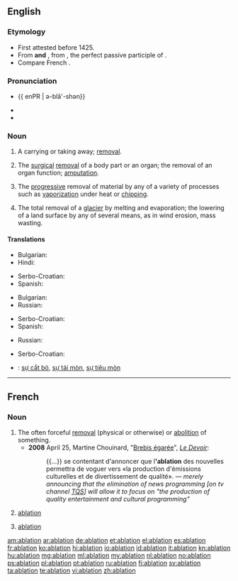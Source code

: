 ==English==

{{wikipedia}}

===Etymology===
* First attested before 1425.
* From {{etyl|frm}} '''and''' {{etyl|la}} {{term|ablatio|ablātiō|a taking away|lang=la}}, from {{term|ablatus|ablātus|removed|lang=la}}, the perfect passive participle of {{term|aufero|auferō|carry away|lang=la}}.
* Compare French {{term|ablation|lang=fr}}.

===Pronunciation===
* {{a|US}} {{ enPR | ə-blā'-shən}} {{IPA|/ə.'bleɪ.ʃən/|/æ.'bleɪ.ʃən/}}
* {{audio|En-us-ablation.ogg|Audio (US)}}
* {{rhymes|eɪʃən}}

===Noun===
{{en-noun}}

# A carrying or taking away; [[removal]].
# {{medicine}} The [[surgical]] [[removal]] of a body part or an organ; the removal of an organ function; [[amputation]].
# {{sciences}} The [[progressive]] removal of material by any of a variety of processes such as [[vaporization]] under heat or [[chipping]].
# {{geology}} The total removal of a [[glacier]] by melting and evaporation; the lowering of a land surface by any of several means, as in wind erosion, mass wasting.

====Translations====
{{trans-top|removal}}
* Bulgarian: {{t+|bg|отстраняване}}
* Hindi: {{t-|hi|उच्छेदन|m|sc=Deva}}
{{trans-mid}}
* Serbo-Croatian: {{t|sh|ablacija|f}}
* Spanish: {{t+|es|ablación|f}}
{{trans-bottom}}

{{trans-top|amputation}}
* Bulgarian: {{t+|bg|ампутация}}
* Russian: {{t+|ru|ампутация|f}}
{{trans-mid}}
* Serbo-Croatian: {{t|sh|ablacija|f}}
* Spanish: {{t+|es|ablación|f}}
{{trans-bottom}}

{{trans-top|progressive removal of material}}
* Russian: {{t+|ru|абляция|f}}
{{trans-mid}}
* Serbo-Croatian: {{t|sh|ablacija|f}}
{{trans-bottom}}

{{checktrans-top}}
* {{ttbc|vi}}: [[sự cắt bỏ]], [[sự tải mòn]], [[sự tiêu mòn]]
{{trans-bottom}}

----

==French==

===Noun===
{{fr-noun|f}}

# The often forceful [[removal]] (physical or otherwise) or [[abolition]] of something.
#* '''2008''' April 25, Martine Chouinard, "[http://www.ledevoir.com/2008/04/25/186742.html Brebis égarée]", ''[[w:Le Devoir|Le Devoir]]'':
#*: {{...}} se contentant d'annoncer que l''''ablation''' des nouvelles permettra de voguer vers «la production d'émissions culturelles et de divertissement de qualité». — ''merely announcing that the elimination of news programming [on tv channel [[w:TQS|TQS]]] will allow it to focus on "the production of quality entertainment and cultural programming"''
# {{medicine|lang=fr}} [[#English|ablation]]
# {{sciences|lang=fr}} [[#English|ablation]]

[[am:ablation]]
[[ar:ablation]]
[[de:ablation]]
[[et:ablation]]
[[el:ablation]]
[[es:ablation]]
[[fr:ablation]]
[[ko:ablation]]
[[hi:ablation]]
[[io:ablation]]
[[id:ablation]]
[[it:ablation]]
[[kn:ablation]]
[[hu:ablation]]
[[mg:ablation]]
[[ml:ablation]]
[[my:ablation]]
[[nl:ablation]]
[[no:ablation]]
[[ps:ablation]]
[[pl:ablation]]
[[pt:ablation]]
[[ru:ablation]]
[[fi:ablation]]
[[sv:ablation]]
[[ta:ablation]]
[[te:ablation]]
[[vi:ablation]]
[[zh:ablation]]